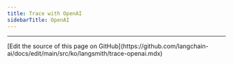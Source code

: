 ```yaml
---
title: Trace with OpenAI
sidebarTitle: OpenAI
---
```



<TraceOpenAI/>

---

<Callout icon="pen-to-square" iconType="regular">
  [Edit the source of this page on GitHub](https://github.com/langchain-ai/docs/edit/main/src/ko/langsmith/trace-openai.mdx)
</Callout>
